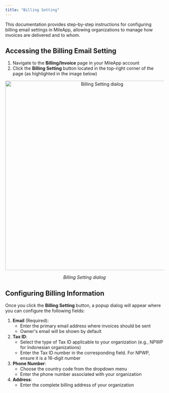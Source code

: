 ```yaml
---
title: "Billing Setting"
---
```



This documentation provides step-by-step instructions for configuring billing email settings in MileApp, allowing organizations to manage how invoices are delivered and to whom.

## Accessing the Billing Email Setting

1. Navigate to the **Billing/Invoice** page in your MileApp account
2. Click the **Billing Setting** button located in the top-right corner of the page (as highlighted in the image below)

<div align="center">
  <img src="https://t3837933.p.clickup-attachments.com/t3837933/35bcf1d0-9264-4631-971f-f3a4e88f28e3/image.png" alt="Billing Setting dialog" width="600" />
  <p><i>Billing Setting dialog</i></p>
</div>

## Configuring Billing Information

Once you click the **Billing Setting** button, a popup dialog will appear where you can configure the following fields:

1. **Email** (Required):
   - Enter the primary email address where invoices should be sent
   - Owner's email will be shown by default
2. **Tax ID**:
   - Select the type of Tax ID applicable to your organization (e.g., NPWP for Indonesian organizations)
   - Enter the Tax ID number in the corresponding field. For NPWP, ensure it is a 16-digit number
3. **Phone Number**:
   - Choose the country code from the dropdown menu
   - Enter the phone number associated with your organization
4. **Address**:
   - Enter the complete billing address of your organization
